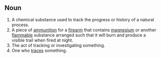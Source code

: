 ==Noun==
#A chemical substance used to track the progress or history of a natural process.
#A piece of [[ammunition]] for a [[firearm]] that contains [[magnesium]] or another [[flammable]] substance arranged such that it will burn and produce a visible trail when fired at night.
#The act of tracking or investigating something.
#One who [[trace]]s something.